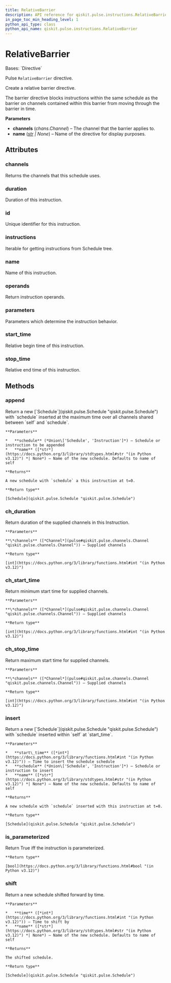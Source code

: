 ```yaml
---
title: RelativeBarrier
description: API reference for qiskit.pulse.instructions.RelativeBarrier
in_page_toc_min_heading_level: 1
python_api_type: class
python_api_name: qiskit.pulse.instructions.RelativeBarrier
---
```


# RelativeBarrier

<Class id="qiskit.pulse.instructions.RelativeBarrier" github="https://github.com/qiskit/qiskit/tree/stable/1.0/qiskit/pulse/instructions/directives.py" signature="qiskit.pulse.instructions.RelativeBarrier(*channels, name=None)">
  Bases: `Directive`

  Pulse `RelativeBarrier` directive.

  Create a relative barrier directive.

  The barrier directive blocks instructions within the same schedule as the barrier on channels contained within this barrier from moving through the barrier in time.

  **Parameters**

  *   **channels** (*chans.Channel*) – The channel that the barrier applies to.
  *   **name** ([*str*](https://docs.python.org/3/library/stdtypes.html#str "(in Python v3.12)") *| None*) – Name of the directive for display purposes.

  ## Attributes

  ### channels

  <Attribute id="qiskit.pulse.instructions.RelativeBarrier.channels" name="channels">
    Returns the channels that this schedule uses.
  </Attribute>

  ### duration

  <Attribute id="qiskit.pulse.instructions.RelativeBarrier.duration" name="duration">
    Duration of this instruction.
  </Attribute>

  ### id

  <Attribute id="qiskit.pulse.instructions.RelativeBarrier.id" name="id">
    Unique identifier for this instruction.
  </Attribute>

  ### instructions

  <Attribute id="qiskit.pulse.instructions.RelativeBarrier.instructions" name="instructions">
    Iterable for getting instructions from Schedule tree.
  </Attribute>

  ### name

  <Attribute id="qiskit.pulse.instructions.RelativeBarrier.name" name="name">
    Name of this instruction.
  </Attribute>

  ### operands

  <Attribute id="qiskit.pulse.instructions.RelativeBarrier.operands" name="operands">
    Return instruction operands.
  </Attribute>

  ### parameters

  <Attribute id="qiskit.pulse.instructions.RelativeBarrier.parameters" name="parameters">
    Parameters which determine the instruction behavior.
  </Attribute>

  ### start\_time

  <Attribute id="qiskit.pulse.instructions.RelativeBarrier.start_time" name="start_time">
    Relative begin time of this instruction.
  </Attribute>

  ### stop\_time

  <Attribute id="qiskit.pulse.instructions.RelativeBarrier.stop_time" name="stop_time">
    Relative end time of this instruction.
  </Attribute>

  ## Methods

  ### append

  <Function id="qiskit.pulse.instructions.RelativeBarrier.append" name="append" signature="append(schedule, name=None)">
    Return a new [`Schedule`](qiskit.pulse.Schedule "qiskit.pulse.Schedule") with `schedule` inserted at the maximum time over all channels shared between `self` and `schedule`.

    **Parameters**

    *   **schedule** (*Union\['Schedule', 'Instruction']*) – Schedule or instruction to be appended
    *   **name** ([*str*](https://docs.python.org/3/library/stdtypes.html#str "(in Python v3.12)") *| None*) – Name of the new schedule. Defaults to name of self

    **Returns**

    A new schedule with `schedule` a this instruction at t=0.

    **Return type**

    [Schedule](qiskit.pulse.Schedule "qiskit.pulse.Schedule")
  </Function>

  ### ch\_duration

  <Function id="qiskit.pulse.instructions.RelativeBarrier.ch_duration" name="ch_duration" signature="ch_duration(*channels)">
    Return duration of the supplied channels in this Instruction.

    **Parameters**

    **\*channels** ([*Channel*](pulse#qiskit.pulse.channels.Channel "qiskit.pulse.channels.Channel")) – Supplied channels

    **Return type**

    [int](https://docs.python.org/3/library/functions.html#int "(in Python v3.12)")
  </Function>

  ### ch\_start\_time

  <Function id="qiskit.pulse.instructions.RelativeBarrier.ch_start_time" name="ch_start_time" signature="ch_start_time(*channels)">
    Return minimum start time for supplied channels.

    **Parameters**

    **\*channels** ([*Channel*](pulse#qiskit.pulse.channels.Channel "qiskit.pulse.channels.Channel")) – Supplied channels

    **Return type**

    [int](https://docs.python.org/3/library/functions.html#int "(in Python v3.12)")
  </Function>

  ### ch\_stop\_time

  <Function id="qiskit.pulse.instructions.RelativeBarrier.ch_stop_time" name="ch_stop_time" signature="ch_stop_time(*channels)">
    Return maximum start time for supplied channels.

    **Parameters**

    **\*channels** ([*Channel*](pulse#qiskit.pulse.channels.Channel "qiskit.pulse.channels.Channel")) – Supplied channels

    **Return type**

    [int](https://docs.python.org/3/library/functions.html#int "(in Python v3.12)")
  </Function>

  ### insert

  <Function id="qiskit.pulse.instructions.RelativeBarrier.insert" name="insert" signature="insert(start_time, schedule, name=None)">
    Return a new [`Schedule`](qiskit.pulse.Schedule "qiskit.pulse.Schedule") with `schedule` inserted within `self` at `start_time`.

    **Parameters**

    *   **start\_time** ([*int*](https://docs.python.org/3/library/functions.html#int "(in Python v3.12)")) – Time to insert the schedule schedule
    *   **schedule** (*Union\['Schedule', 'Instruction']*) – Schedule or instruction to insert
    *   **name** ([*str*](https://docs.python.org/3/library/stdtypes.html#str "(in Python v3.12)") *| None*) – Name of the new schedule. Defaults to name of self

    **Returns**

    A new schedule with `schedule` inserted with this instruction at t=0.

    **Return type**

    [Schedule](qiskit.pulse.Schedule "qiskit.pulse.Schedule")
  </Function>

  ### is\_parameterized

  <Function id="qiskit.pulse.instructions.RelativeBarrier.is_parameterized" name="is_parameterized" signature="is_parameterized()">
    Return True iff the instruction is parameterized.

    **Return type**

    [bool](https://docs.python.org/3/library/functions.html#bool "(in Python v3.12)")
  </Function>

  ### shift

  <Function id="qiskit.pulse.instructions.RelativeBarrier.shift" name="shift" signature="shift(time, name=None)">
    Return a new schedule shifted forward by time.

    **Parameters**

    *   **time** ([*int*](https://docs.python.org/3/library/functions.html#int "(in Python v3.12)")) – Time to shift by
    *   **name** ([*str*](https://docs.python.org/3/library/stdtypes.html#str "(in Python v3.12)") *| None*) – Name of the new schedule. Defaults to name of self

    **Returns**

    The shifted schedule.

    **Return type**

    [Schedule](qiskit.pulse.Schedule "qiskit.pulse.Schedule")
  </Function>
</Class>

